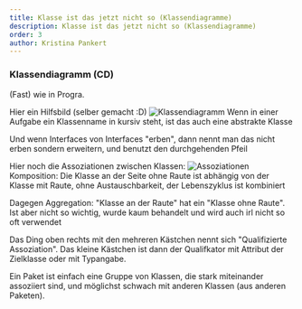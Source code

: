 ```yaml
---
title: Klasse ist das jetzt nicht so (Klassendiagramme)
description: Klasse ist das jetzt nicht so (Klassendiagramme)
order: 3
author: Kristina Pankert
---
```




### Klassendiagramm (CD)
(Fast) wie in Progra.

Hier ein Hilfsbild (selber gemacht :D)
![Klassendiagramm](/teaching-assets/es/Klassendiagramm.svg)
Wenn in einer Aufgabe ein Klassenname in kursiv steht, ist das auch eine abstrakte Klasse

Und wenn Interfaces von Interfaces "erben", dann nennt man das nicht erben sondern erweitern, und benutzt den durchgehenden Pfeil

Hier noch die Assoziationen zwischen Klassen:
![Assoziationen](/teaching-assets/es/Assoziationen.svg)
Komposition: Die Klasse an der Seite ohne Raute ist abhängig von der Klasse mit Raute, ohne Austauschbarkeit, der Lebenszyklus ist kombiniert

Dagegen Aggregation: "Klasse an der Raute" hat ein "Klasse ohne Raute". Ist aber nicht so wichtig, wurde kaum behandelt und wird auch irl nicht so oft verwendet

Das Ding oben rechts mit den mehreren Kästchen nennt sich "Qualifizierte Assoziation". Das kleine Kästchen ist dann der Qualifkator mit Attribut der Zielklasse oder mit Typangabe.

Ein Paket ist einfach eine Gruppe von Klassen, die stark miteinander assoziiert sind, und möglichst schwach mit anderen Klassen (aus anderen Paketen).